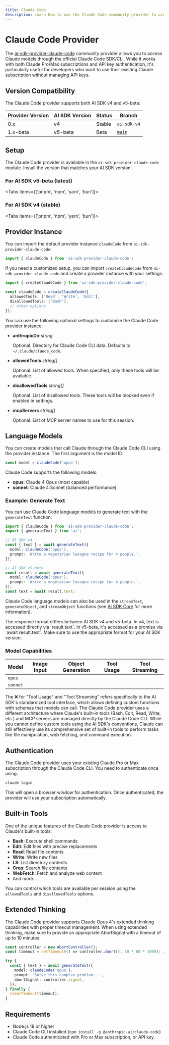 ```yaml
---
title: Claude Code
description: Learn how to use the Claude Code community provider to access Claude through your Pro/Max subscription.
---
```


# Claude Code Provider

The [ai-sdk-provider-claude-code](https://github.com/ben-vargas/ai-sdk-provider-claude-code) community provider allows you to access Claude models through the official Claude Code SDK/CLI. While it works with both Claude Pro/Max subscriptions and API key authentication, it's particularly useful for developers who want to use their existing Claude subscription without managing API keys.

## Version Compatibility

The Claude Code provider supports both AI SDK v4 and v5-beta:

| Provider Version | AI SDK Version | Status | Branch                                                                                  |
| ---------------- | -------------- | ------ | --------------------------------------------------------------------------------------- |
| 0.x              | v4             | Stable | [`ai-sdk-v4`](https://github.com/ben-vargas/ai-sdk-provider-claude-code/tree/ai-sdk-v4) |
| 1.x-beta         | v5-beta        | Beta   | [`main`](https://github.com/ben-vargas/ai-sdk-provider-claude-code/tree/main)           |

## Setup

The Claude Code provider is available in the `ai-sdk-provider-claude-code` module. Install the version that matches your AI SDK version:

### For AI SDK v5-beta (latest)

<Tabs items={['pnpm', 'npm', 'yarn', 'bun']}>
  <Tab>
    <Snippet text="pnpm add ai-sdk-provider-claude-code ai" dark />
  </Tab>
  <Tab>
    <Snippet text="npm install ai-sdk-provider-claude-code ai" dark />
  </Tab>
  <Tab>
    <Snippet text="yarn add ai-sdk-provider-claude-code ai" dark />
  </Tab>

  <Tab>
    <Snippet text="bun add ai-sdk-provider-claude-code ai" dark />
  </Tab>
</Tabs>

### For AI SDK v4 (stable)

<Tabs items={['pnpm', 'npm', 'yarn', 'bun']}>
  <Tab>
    <Snippet text="pnpm add ai-sdk-provider-claude-code@^0 ai@^4" dark />
  </Tab>
  <Tab>
    <Snippet text="npm install ai-sdk-provider-claude-code@^0 ai@^4" dark />
  </Tab>
  <Tab>
    <Snippet text="yarn add ai-sdk-provider-claude-code@^0 ai@^4" dark />
  </Tab>

  <Tab>
    <Snippet text="bun add ai-sdk-provider-claude-code@^0 ai@^4" dark />
  </Tab>
</Tabs>

## Provider Instance

You can import the default provider instance `claudeCode` from `ai-sdk-provider-claude-code`:

```ts
import { claudeCode } from 'ai-sdk-provider-claude-code';
```

If you need a customized setup, you can import `createClaudeCode` from `ai-sdk-provider-claude-code` and create a provider instance with your settings:

```ts
import { createClaudeCode } from 'ai-sdk-provider-claude-code';

const claudeCode = createClaudeCode({
  allowedTools: ['Read', 'Write', 'Edit'],
  disallowedTools: ['Bash'],
  // other options
});
```

You can use the following optional settings to customize the Claude Code provider instance:

- **anthropicDir** _string_

  Optional. Directory for Claude Code CLI data. Defaults to `~/.claude/claude_code`.

- **allowedTools** _string[]_

  Optional. List of allowed tools. When specified, only these tools will be available.

- **disallowedTools** _string[]_

  Optional. List of disallowed tools. These tools will be blocked even if enabled in settings.

- **mcpServers** _string[]_

  Optional. List of MCP server names to use for this session.

## Language Models

You can create models that call Claude through the Claude Code CLI using the provider instance.
The first argument is the model ID:

```ts
const model = claudeCode('opus');
```

Claude Code supports the following models:

- **opus**: Claude 4 Opus (most capable)
- **sonnet**: Claude 4 Sonnet (balanced performance)

### Example: Generate Text

You can use Claude Code language models to generate text with the `generateText` function:

```ts
import { claudeCode } from 'ai-sdk-provider-claude-code';
import { generateText } from 'ai';

// AI SDK v4
const { text } = await generateText({
  model: claudeCode('opus'),
  prompt: 'Write a vegetarian lasagna recipe for 4 people.',
});

// AI SDK v5-beta
const result = await generateText({
  model: claudeCode('opus'),
  prompt: 'Write a vegetarian lasagna recipe for 4 people.',
});
const text = await result.text;
```

Claude Code language models can also be used in the `streamText`, `generateObject`, and `streamObject` functions
(see [AI SDK Core](/docs/ai-sdk-core) for more information).

<Note>
  The response format differs between AI SDK v4 and v5-beta. In v4, text is
  accessed directly via `result.text`. In v5-beta, it's accessed as a promise
  via `await result.text`. Make sure to use the appropriate format for your AI
  SDK version.
</Note>

### Model Capabilities

| Model    | Image Input         | Object Generation   | Tool Usage          | Tool Streaming      |
| -------- | ------------------- | ------------------- | ------------------- | ------------------- |
| `opus`   | <Cross size={18} /> | <Check size={18} /> | <Cross size={18} /> | <Cross size={18} /> |
| `sonnet` | <Cross size={18} /> | <Check size={18} /> | <Cross size={18} /> | <Cross size={18} /> |

<Note>
  The ❌ for "Tool Usage" and "Tool Streaming" refers specifically to the AI
  SDK's standardized tool interface, which allows defining custom functions with
  schemas that models can call. The Claude Code provider uses a different
  architecture where Claude's built-in tools (Bash, Edit, Read, Write, etc.) and
  MCP servers are managed directly by the Claude Code CLI. While you cannot
  define custom tools using the AI SDK's conventions, Claude can still
  effectively use its comprehensive set of built-in tools to perform tasks like
  file manipulation, web fetching, and command execution.
</Note>

## Authentication

The Claude Code provider uses your existing Claude Pro or Max subscription through the Claude Code CLI. You need to authenticate once using:

```bash
claude login
```

This will open a browser window for authentication. Once authenticated, the provider will use your subscription automatically.

## Built-in Tools

One of the unique features of the Claude Code provider is access to Claude's built-in tools:

- **Bash**: Execute shell commands
- **Edit**: Edit files with precise replacements
- **Read**: Read file contents
- **Write**: Write new files
- **LS**: List directory contents
- **Grep**: Search file contents
- **WebFetch**: Fetch and analyze web content
- And more...

You can control which tools are available per session using the `allowedTools` and `disallowedTools` options.

## Extended Thinking

The Claude Code provider supports Claude Opus 4's extended thinking capabilities with proper timeout management. When using extended thinking, make sure to provide an appropriate AbortSignal with a timeout of up to 10 minutes:

```ts
const controller = new AbortController();
const timeout = setTimeout(() => controller.abort(), 10 * 60 * 1000); // 10 minutes

try {
  const { text } = await generateText({
    model: claudeCode('opus'),
    prompt: 'Solve this complex problem...',
    abortSignal: controller.signal,
  });
} finally {
  clearTimeout(timeout);
}
```

## Requirements

- Node.js 18 or higher
- Claude Code CLI installed (`npm install -g @anthropic-ai/claude-code`)
- Claude Code authenticated with Pro or Max subscription, or API key.
